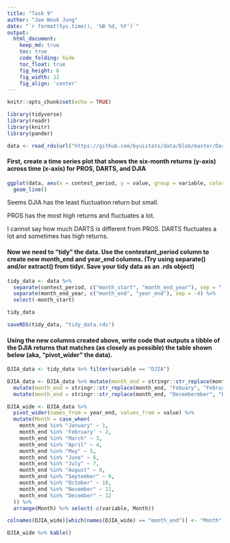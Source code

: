 ```yaml
---
title: "Task 9"
author: "Jae Wook Jung"
date: "`r format(Sys.time(), '%B %d, %Y')`"
output:
  html_document:  
    keep_md: true
    toc: true
    code_folding: hide
    toc_float: true
    fig_height: 6
    fig_width: 12
    fig_align: 'center'
---
```


```r
knitr::opts_chunk$set(echo = TRUE)
```

```r
library(tidyverse)
library(readr)
library(knitr)
library(pander)

data <- read_rds(url("https://github.com/byuistats/data/blob/master/Dart_Expert_Dow_6month_anova/Dart_Expert_Dow_6month_anova.RDS?raw=true"))

```


#### First, create a time series plot that shows the six-month returns (y-axis) across time (x-axis) for PROS, DARTS, and DJIA

```r
ggplot(data, aes(x = contest_period, y = value, group = variable, color = variable)) +
  geom_line()
```

Seems DJIA has the least fluctuation return but small. 

PROS has the most high returns and fluctuates a lot.

I cannot say how much DARTS is different from PROS. DARTS fluctuates a lot and sometimes has high returns.

#### Now we need to "tidy" the data. Use the contestant_period column to create new month_end and year_end columns. (Try using separate() and/or extract() from tidyr. Save your tidy data as an .rds object)

```r
tidy_data <- data %>% 
  separate(contest_period, c("month_start", "month_end_year"), sep = "-") %>% 
  separate(month_end_year, c("month_end", "year_end"), sep = -4) %>% 
  select(-month_start)

tidy_data

saveRDS(tidy_data, "tidy_data.rds")
```

#### Using the new columns created above, write code that outputs a tibble of the DJIA returns that matches (as closely as possible) the table shown below (aka, “pivot_wider” the data).

```r
DJIA_data <- tidy_data %>% filter(variable == "DJIA")

DJIA_data <- DJIA_data %>% mutate(month_end = stringr::str_replace(month_end, "Dec.", "December")) %>% 
  mutate(month_end = stringr::str_replace(month_end, "Febuary", "February")) %>% 
  mutate(month_end = stringr::str_replace(month_end, "Decembermber", "December"))

DJIA_wide <- DJIA_data %>% 
  pivot_wider(names_from = year_end, values_from = value) %>% 
  mutate(Month = case_when(
    month_end %in% "January" ~ 1,
    month_end %in% 'February' ~ 2,
    month_end %in% "March" ~ 3,
    month_end %in% "April" ~ 4,
    month_end %in% "May" ~ 5,
    month_end %in% "June" ~ 6,
    month_end %in% "July" ~ 7,
    month_end %in% "August" ~ 8,
    month_end %in% "September" ~ 9,
    month_end %in% "October" ~ 10,
    month_end %in% "November" ~ 11,
    month_end %in% "December" ~ 12
  )) %>% 
  arrange(Month) %>% select(-c(variable, Month))

colnames(DJIA_wide)[which(names(DJIA_wide) == "month_end")] <- "Month"

DJIA_wide %>% kable()
```

